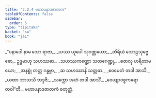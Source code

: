 ```yaml
---
title: "3.2.4 မဟာပနာဒဇာတက"
tableOfContents: false
sidebar:
  order: 5
type: "tipitaka"
basket: "su"
book: "ja1"
---
```



<DynamicBreadcrumb />

<Division number="40" book="ja1">

<Paragraph number="724" type="verses" book="ja1">
_“ပနာဒေါ နာမ သော ရာဇာ,_  
_ယဿ ယူပေါ သုဝဏ္ဏယော;_  
_တိရိယံ သောဠသုဗ္ဗေဓော,_  
ဥဒ္ဓမာဟု သဟဿဓာ._  

</Paragraph>

</Division>
<Division number="41" book="ja1">

<Paragraph number="725" type="verses" book="ja1">
_သဟဿကဏ္ဍော သတဂေဏ္ဍု,_  
_ဓဇာလု ဟရိတာမယော;_  
_အနစ္စုံ တတ္ထ ဂန္ဓဗ္ဗာ,_  
_ဆ သဟဿာနိ သတ္တဓာ._  

</Paragraph>

</Division>
<Division number="42" book="ja1">

<Paragraph number="726" type="verses" book="ja1">
_ဧဝမေတံ တဒါ အာသိ,_  
_ယထာ ဘာသသိ ဘဒ္ဒဇိ;_  
_သက္ကော အဟံ တဒါ အာသိံ,_  
_ဝေယျာဝစ္စကရော တဝါ”တိ._  


</Paragraph>
</Division>

<Paragraph number="727" type="center" book="ja1">
မဟာပနာဒဇာတကံ စတုတ္ထံ.
</Paragraph>
